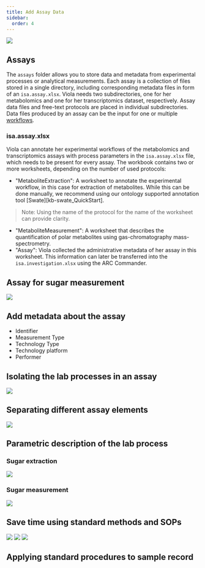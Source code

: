 ```yaml
---
title: Add Assay Data
sidebar:
  order: 4
---
```



![](@images/start-here/arc-prototypic-assay-identify.svg)


## Assays

The `assays` folder allows you to store data and metadata from experimental processes or analytical measurements. Each assay is a collection of files stored in a single directory, including corresponding metadata files in form of an `isa.assay.xlsx`. Viola needs two subdirectories, one for her metabolomics and one for her transcriptomics dataset, respectively. Assay data files and free-text protocols are placed in individual subdirectories. Data files produced by an assay can be the input for one or multiple [workflows](#workflows).

### isa.assay.xlsx

Viola can annotate her experimental workflows of the metabolomics and transcriptomics assays with process parameters in the `isa.assay.xlsx` file, which needs to be present for every assay. The workbook contains two or more worksheets, depending on the number of used protocols:

- "MetaboliteExtraction": A worksheet to annotate the experimental workflow, in this case for extraction of metabolites. While this can be done manually, we recommend using our ontology supported annotation tool [Swate][kb-swate_QuickStart].
> Note: Using the name of the protocol for the name of the worksheet can provide clarity. 
- "MetaboliteMeasurement": A worksheet that describes the quantification of polar metabolites using gas-chromatography mass-spectrometry.
- "Assay": Viola collected the administrative metadata of her assay in this worksheet. This information can later be transferred into the `isa.investigation.xlsx` using the ARC Commander.


## Assay for sugar measurement

![](@images/start-here/arc-prototypic-assay-sugar.svg)

## Add metadata about the assay

- Identifier
- Measurement Type
- Technology Type
- Technology platform
- Performer

## Isolating the lab processes in an assay

![](@images/start-here/arc-prototypic-assay-modular1.svg)

## Separating different assay elements

![](@images/start-here/arc-prototypic-assay-modular2.svg)

## Parametric description of the lab process

### Sugar extraction

![](@images/start-here/arc-prototypic-assay-labprocess-parameters1.svg)

### Sugar measurement

![](@images/start-here/arc-prototypic-assay-labprocess-parameters2.svg)



## Save time using standard methods and SOPs

![](@images/start-here/arc-prototypic-assay-sop1.svg)
![](@images/start-here/arc-prototypic-assay-sop2.svg)
![](@images/start-here/arc-prototypic-assay-sop3.svg)

## Applying standard procedures to sample record
